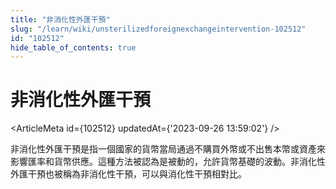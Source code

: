 ```yaml
---
title: "非消化性外匯干預"
slug: "/learn/wiki/unsterilizedforeignexchangeintervention-102512"
id: "102512"
hide_table_of_contents: true
---
```



# 非消化性外匯干預

<ArticleMeta id={102512} updatedAt={'2023-09-26 13:59:02'} />
<div className='border-solid border-b border-t-0 my-4 border-[var(--ifm-color-gray-300)]' />

非消化性外匯干預是指一個國家的貨幣當局通過不購買外幣或不出售本幣或資產來影響匯率和貨幣供應。這種方法被認為是被動的，允許貨幣基礎的波動。非消化性外匯干預也被稱為非消化性干預，可以與消化性干預相對比。
